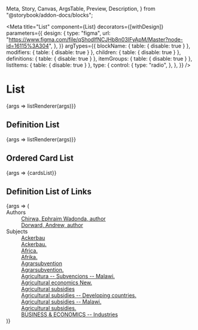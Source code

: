   Meta,
  Story,
  Canvas,
  ArgsTable,
  Preview,
  Description,
} from "@storybook/addon-docs/blocks";

<Meta
  title="List"
  component={List}
  decorators={[withDesign]}
  parameters={{
    design: {
      type: "figma",
      url:
        "https://www.figma.com/file/qShodlfNCJHb8n03IFyApM/Master?node-id=16115%3A304",
    },
  }}
  argTypes={{
    blockName: { table: { disable: true } },
    modifiers: { table: { disable: true } },
    children: { table: { disable: true } },
    definitions: { table: { disable: true } },
    itemGroups: { table: { disable: true } },
    listItems: { table: { disable: true } },
    type: {
      control: {
        type: "radio",
      },
    },
  }}
/>

# List

<Description of={List} />

<Preview withToolbar>
  <Story
    name="List"
    args={{
      id: "nypl-list",
      type: ListTypes.Unordered,
      title: "",
      listItems: ["one", "two", "three", "four"],
    }}
  >
    {args => listRenderer(args)}}
  </Story>
</Preview>

<ArgsTable story="List" />

## Definition List

<Preview withToolbar>
  <Story
    name="Definition List"
    args={{
      id: "nypl-list2",
      type: ListTypes.Definition,
      title: "Middle-Earth Peoples",
      listItems: [
        {
          term: "Balrogs",
          definition:
            'Demonic creatures of fire and shadow, Balrogs were fallen Maiar, loyal to the first Dark Lord, Morgoth. They participated in the wars of the First Age of Middle-earth but were mostly destroyed during the War of Wrath which ended the Age. By the Third Age, the only remaining Balrog was "Durin\'s Bane," the Balrog of Moria, killed by Gandalf.',
        },
        {
          term: "Dwarves",
          definition:
            "The race of Dwarves preferred to live in mountains and caves, settling in places such as Erebor (the Lonely Mountain), the Iron Hills, the Blue Mountains, and Moria (Khazad-dûm) in the Misty Mountains. Aulë the Smith created Dwarves; he also invented the Dwarven language, known as Khuzdul. Dwarves mined and worked precious metals throughout the mountains of Middle-earth. The seven different groups of Dwarf-folk originated in the locations where the Seven Fathers of the Dwarves first awoke before the First Age.",
        },
        {
          term: "Elves",
          definition:
            'The Elves, or Firstborn, were the first of Eru\'s Children to awaken. Born under the stars before the ascension of the Moon and the Sun, they retain a special love for light and an inner spirit endowed with unique gifts. They call themselves the Quendi, or "Speakers", for they were the first to utter words; and, even now, no race understands language and song like the Firstborn. Fair and fine featured, brilliant and proud, immortal and strong, tall and agile, they are the most blessed of the Free Peoples. They can see as well under moon or starlight as a man at the height of day. They cannot become sick or scarred, but if an Elf should die, from violence or losing the will to live from grief, their spirit goes to the halls of Mandos, and as they are bound to Arda and cannot leave until the world is broken and remade. Elven skill and agility is legendary: for instance, walking atop freshly fallen snow without leaving a trace of their passing. On a clear day they can see ten miles with perfect clarity and detail up to 100 miles. These gifts come at great cost, though: they are strongly bound to Fate (see Mandos) and hated by Morgoth. No other race has been blessed and cursed more than the Quendi.',
        },
        {
          term: "Ents",
          definition:
            "Ents were an ancient race of tree-like creatures, having become like the trees that they shepherd. They were created by Yavanna and given life by Ilúvatar. By the Third Age, they were a dwindling race, having long ago lost their mates, the Entwives.",
        },
        {
          term: "Hobbits",
          definition:
            'Hobbits are a race of Middle-earth, also known as "halflings" on account of their short stature, roughly half the size of men. They are characterized by curly hair on their heads and leathery feet that have furry insteps, for which they did not wear shoes. Many hobbits live in the Shire as well as Bree, and they once lived in the vales of the Anduin. They are fond of an unadventurous life of farming, eating, and socializing. There were three types of Hobbits: The Harfoots were the most numerous. The Stoors had an affinity for water, boats and swimming; the Fallohides were an adventurous people. The origin of hobbits is unclear, but of all the races they have the closest affinity to men, and in the Prologue to The Lord of the Rings Tolkien calls them relatives of men.',
        },
      ],
    }}
    argTypes={{
      type: { table: { disable: true } },
    }}
    parameters={{
      design: {
        type: "figma",
        url:
          "https://www.figma.com/file/qShodlfNCJHb8n03IFyApM/Main?node-id=10734%3A5178",
      },
    }}
  >
    {args => listRenderer(args)}}
  </Story>
</Preview>

## Ordered Card List

<Preview withToolbar>
  <Story
    name="Ordered Card List"
    args={{
      id: "nypl-list3",
    }}
    argTypes={{
      type: { table: { disable: true } },
      title: { table: { disable: true } },
    }}
  >
    {args => <List type={ListTypes.Ordered}>{cardsList}</List>}
  </Story>
</Preview>

## Definition List of Links

<Preview withToolbar>
  <Story
    name="Definition List of Links"
    args={{
      type: ListTypes.Definition,
      title: "Details",
    }}
    argTypes={{
      type: { table: { disable: true } },
      title: { table: { disable: true } },
    }}
    parameters={{
      design: {
        type: "figma",
        url:
          "https://www.figma.com/file/qShodlfNCJHb8n03IFyApM/Main?node-id=10734%3A5178",
      },
    }}
  >
    {args => (
      <List title="Details" type={ListTypes.Definition}>
        <dt>Authors</dt>
        <dd>
          <a href="#">Chirwa, Ephraim Wadonda, author</a>
          <br />
          <a href="#">Dorward, Andrew, author</a>
        </dd>
        <dt>Subjects</dt>
        <dd>
          <a href="#">Ackerbau</a>
          <br />
          <a href="#">Ackerbau.</a>
          <br />
          <a href="#">Africa.</a>
          <br />
          <a href="#">Afrika.</a>
          <br />
          <a href="#">Agrarsubvention</a>
          <br />
          <a href="#">Agrarsubvention.</a>
          <br />
          <a href="#">Agricultura -- Subvencions -- Malawi.</a>
          <br />
          <a href="#">Agricultural economics New.</a>
          <br />
          <a href="#">Agricultural subsidies</a>
          <br />
          <a href="#">Agricultural subsidies -- Developing countries.</a>
          <br />
          <a href="#">Agricultural subsidies -- Malawi.</a>
          <br />
          <a href="#">Agricultural subsidies.</a>
          <br />
          <a href="#">BUSINESS &amp; ECONOMICS -- Industries</a>
          <br />
        </dd>
      </List>
    )}
  </Story>
</Preview>
